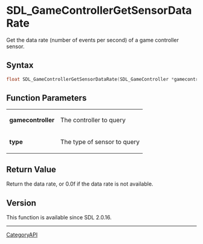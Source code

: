 = SDL_GameControllerGetSensorDataRate =

Get the data rate (number of events per second) of a game controller sensor.

== Syntax ==

<syntaxhighlight lang='c'>
float SDL_GameControllerGetSensorDataRate(SDL_GameController *gamecontroller, SDL_SensorType type);
</syntaxhighlight>

== Function Parameters ==

{|
|'''gamecontroller'''
|The controller to query
|-
|'''type'''
|The type of sensor to query
|}

== Return Value ==

Return the data rate, or 0.0f if the data rate is not available.

== Version ==

This function is available since SDL 2.0.16.

----
[[CategoryAPI]]


